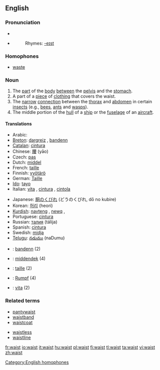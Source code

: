 {{wikipedia|dab=waist (disambiguation)|waist}}
==English==

===Pronunciation===
*{{IPA|/weɪst/}}
*{{audio|en-us-waist.ogg|Audio (US)}}
*:Rhymes: [[Rhymes:English:-eɪst|-eɪst]]

===Homophones===
*[[waste]]

===Noun===
{{wikipedia}}
{{en-noun}}

# The [[part]] of the [[body]] [[between]] the [[pelvis]] and the [[stomach]].
# A part of a [[piece]] of [[clothing]] that covers the waist.
# The [[narrow]] [[connection]] between the [[thorax]] and [[abdomen]] in certain [[insect]]s (e.g., [[bee]]s, [[ant]]s and [[wasp]]s).
# The middle portion of the [[hull]] of a [[ship]] or the [[fuselage]] of an [[aircraft]].

====Translations====
{{trans-top|part of the body between the pelvis and the stomach}}
*Arabic: {{ARchar|[[خصر]]}} {{unicode|(χaʂr)}}
*[[Breton]]: [[dargreiz]] {{m}}, [[bandenn]] {{f}}
*[[Catalan]]: [[cintura]] {{f}}
*Chinese: [[腰]] (yāo)
*Czech: [[pas]] {{m}}
*Dutch: [[middel]] {{n}}
*French: [[taille]] {{f}}
*Finnish: [[vyötärö]]
*German: [[Taille]] {{f}}
*[[Ido]]: [[tayo]]
*Italian: [[vita#Italian|vita]] {{f}}, [[cintura]] {{f}}, [[cintola]] {{f}}
{{trans-mid}}
*Japanese: [[胴のくびれ]] (どうのくびれ, dō no kubire)
*Korean: [[허리]] (heori)
*[[Kurdish]]: [[navteng]] {{f}}, [[newq]] {{f}}, {{KUchar|[[که‌مه‌ر]]}}
*Portuguese: [[cintura]] {{f}}
*Russian: [[талия]] (tálija) {{f}}
*Spanish: [[cintura]] {{f}}
*Swedish: [[midja]]
*[[Telugu]]: [[నడుము]] (naDumu)
{{trans-bottom}}

{{checktrans}}
*{{ttbc|Breton}}: [[bandenn]] {{f}} (2)
*{{ttbc|Dutch}}: [[middendek]] {{n}} (4)
*{{ttbc|French}}: [[taille]] {{f}} (2)
*{{ttbc|German}}: [[Rumpf]] {{m}} (4)
*{{ttbc|Italian}}: [[vita#Italian|vita]] {{f}} (2)

===Related terms===
{{top2}}
*[[pantywaist]]
*[[waistband]]
*[[waistcoat]]
{{mid2}}
*[[waistless]]
*[[waistline]]
{{bottom2}}

[[Category:English homophones]]

[[fr:waist]]
[[io:waist]]
[[it:waist]]
[[hu:waist]]
[[pl:waist]]
[[fi:waist]]
[[tl:waist]]
[[ta:waist]]
[[vi:waist]]
[[zh:waist]]